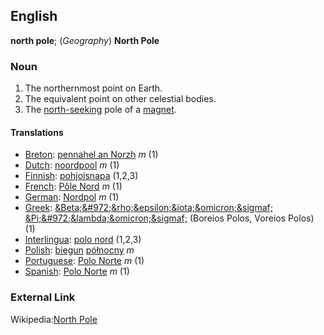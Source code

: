 ==English==
'''north pole'''; (''Geography'') '''North Pole'''

===Noun===

#The northernmost point on Earth.
#The equivalent point on other celestial bodies.
#The [[north-seeking]] pole of a [[magnet]].

====Translations====

*[[Breton]]: [[pennahel an Norzh]] ''m'' (1)
*[[Dutch]]: [[noordpool]] ''m'' (1)
*[[Finnish]]: [[pohjoisnapa]] (1,2,3)
*[[French]]: [[Pôle Nord]] ''m'' (1)
*[[German]]: [[Nordpol]] ''m'' (1)
*[[Greek]]: [[&Beta;&#972;&rho;&epsilon;&iota;&omicron;&sigmaf; &Pi;&#972;&lambda;&omicron;&sigmaf;]] (Boreios Polos, Voreios Polos) (1)
*[[Interlingua]]: [[polo nord]] (1,2,3)
*[[Polish]]: [[biegun]] [[północny]] ''m''
*[[Portuguese]]: [[Polo Norte]] ''m'' (1)
*[[Spanish]]: [[Polo Norte]] ''m'' (1)

===External Link===

Wikipedia:[[wikipedia:en:North Pole|North Pole]]